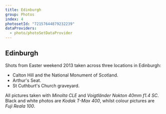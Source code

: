 ```yaml
---
title: Edinburgh
group: Photos
index: 4
photosetId: "72157644879232239"
dataProviders:
  - photo/photoSetDataProvider
---
```



## Edinburgh

Shots from Easter weekend 2013 taken across three locations in Edinburgh:

- Calton Hill and the National Monument of Scotland.
- Arthur's Seat.
- St Cuthburt's Church graveyard.

All pictures taken with _Minolta CLE_ and _Voigtländer Nokton 40mm f1.4 SC_. Black and white photos are _Kodak T-Max 400_, whilst colour pictures are _Fuji Reala 100_.

<PhotoSet />
